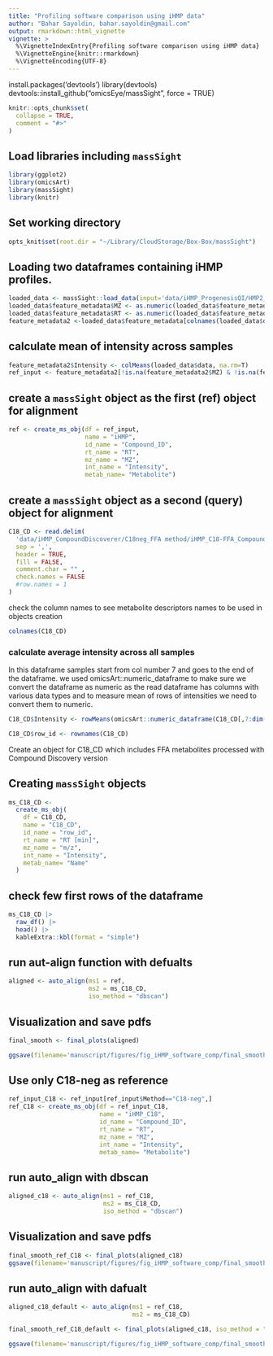 ```yaml
---
title: "Profiling software comparison using iHMP data"
author: "Bahar Sayoldin, bahar.sayoldin@gmail.com"
output: rmarkdown::html_vignette
vignette: >
  %\VignetteIndexEntry{Profiling software comparison using iHMP data}
  %\VignetteEngine{knitr::rmarkdown}
  %\VignetteEncoding{UTF-8}
---
```


install.packages('devtools')
library(devtools)
devtools::install_github("omicsEye/massSight", force = TRUE)

```r
knitr::opts_chunk$set(
  collapse = TRUE,
  comment = "#>"
)
```

## Load libraries including `massSight`
```r
library(ggplot2)
library(omicsArt)
library(massSight)
library(knitr)
```

## Set working directory
```r
opts_knit$set(root.dir = "~/Library/CloudStorage/Box-Box/massSight")
```

## Loading two dataframes containing iHMP profiles.

```r
loaded_data <- massSight::load_data(input='data/iHMP_ProgenesisQI/HMP2_metabolomics.xlsx', type = 'all', sheet = 1, id = 'Compound_ID')
loaded_data$feature_metadata$MZ <- as.numeric(loaded_data$feature_metadata$MZ)
loaded_data$feature_metadata$RT <- as.numeric(loaded_data$feature_metadata$RT)
feature_metadata2 <-loaded_data$feature_metadata[colnames(loaded_data$data),]
```
## calculate mean of intensity across samples 

```r
feature_metadata2$Intensity <- colMeans(loaded_data$data, na.rm=T)
ref_input <- feature_metadata2[!is.na(feature_metadata2$MZ) & !is.na(feature_metadata2$RT), ]
```

## create a `massSight` object as the first (ref) object for alignment

```r
ref <- create_ms_obj(df = ref_input, 
                     name = "iHMP", 
                     id_name = "Compound_ID", 
                     rt_name = "RT", 
                     mz_name = "MZ", 
                     int_name = "Intensity",
                     metab_name= "Metabolite")
```

## create a `massSight` object as a second (query) object for alignment

```r
C18_CD <- read.delim(
  'data/iHMP_CompoundDiscoverer/C18neg_FFA method/iHMP_C18-FFA_CompoundDixcoverer_Exported_All_Samples_Annotated.csv',
  sep = ',',
  header = TRUE,
  fill = FALSE,
  comment.char = "" ,
  check.names = FALSE
  #row.names = 1
)
```

check the column names to see metabolite descriptors names to be used in objects creation

```r
colnames(C18_CD)
```

### calculate average intensity across all samples

In this dataframe samples start from col number 7 and goes to the end of the dataframe.
we used omicsArt::numeric_dataframe to make sure we convert the dataframe as numeric as the read dataframe has columns with various data types and to measure mean of rows of intensities we need to convert them to numeric.

```r
C18_CD$Intensity <- rowMeans(omicsArt::numeric_dataframe(C18_CD[,7:dim(C18_CD)[2]]) , na.rm=T)

C18_CD$row_id <- rownames(C18_CD)
```

Create an object for C18_CD which includes FFA metabolites processed with Compound Discovery version

## Creating `massSight` objects

```r
ms_C18_CD <-
  create_ms_obj(
    df = C18_CD,
    name = "C18_CD",
    id_name = "row_id",
    rt_name = "RT [min]",
    mz_name = "m/z",
    int_name = "Intensity",
    metab_name= "Name"
  )
```

## check few first rows of the dataframe

```r
ms_C18_CD |>
  raw_df() |>
  head() |>
  kableExtra::kbl(format = "simple")
```
## run aut-align function with defualts 

```r
aligned <- auto_align(ms1 = ref, 
                      ms2 = ms_C18_CD, 
                      iso_method = "dbscan")
```

## Visualization and save pdfs

```r
final_smooth <- final_plots(aligned)

ggsave(filename='manuscript/figures/fig_iHMP_software_comp/final_smooth_ref_all.png', plot=final_smooth, width = 7.2, height = 3.5, units = "in", dpi = 300)
```

## Use only C18-neg as reference 

```r
ref_input_C18 <- ref_input[ref_input$Method=="C18-neg",]
ref_C18 <- create_ms_obj(df = ref_input_C18, 
                         name = "iHMP_C18", 
                         id_name = "Compound_ID", 
                         rt_name = "RT", 
                         mz_name = "MZ", 
                         int_name = "Intensity",
                         metab_name= "Metabolite")
```

## run auto_align with dbscan

```r
aligned_c18 <- auto_align(ms1 = ref_C18, 
                          ms2 = ms_C18_CD, 
                          iso_method = "dbscan")
```

## Visualization and save pdfs

```r
final_smooth_ref_C18 <- final_plots(aligned_c18)
ggsave(filename='manuscript/figures/fig_iHMP_software_comp/final_smooth_ref_C18.png', plot=final_smooth_ref_C18, width = 7.2, height = 3.5, units = "in", dpi = 300)
```

## run auto_align with dafualt
```r
aligned_c18_default <- auto_align(ms1 = ref_C18, 
                                  ms2 = ms_C18_CD)

final_smooth_ref_C18_default <- final_plots(aligned_c18, iso_method = "manual")

ggsave(filename='manuscript/figures/fig_iHMP_software_comp/final_smooth_ref_C18_default.png', plot=final_smooth_ref_C18_default, width = 7.2, height = 3.5, units = "in", dpi = 300)
```
